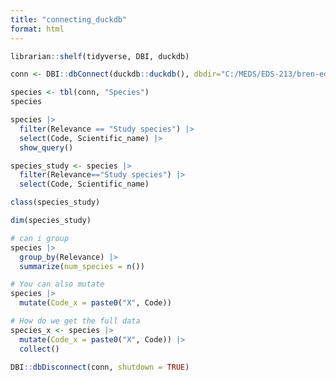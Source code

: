 ```yaml
---
title: "connecting_duckdb"
format: html
---
```


```r
librarian::shelf(tidyverse, DBI, duckdb)
```

```r
conn <- DBI::dbConnect(duckdb::duckdb(), dbdir="C:/MEDS/EDS-213/bren-eds213-data/database/database.db")
```

```r
species <- tbl(conn, "Species")
species
```

```r
species |> 
  filter(Relevance == "Study species") |> 
  select(Code, Scientific_name) |> 
  show_query()
```
```r
species_study <- species |> 
  filter(Relevance=="Study species") |> 
  select(Code, Scientific_name)
```

```r
class(species_study)
```
```r
dim(species_study)
```
```r
# can i group
species |> 
  group_by(Relevance) |> 
  summarize(num_species = n())
```

```r
# You can also mutate
species |> 
  mutate(Code_x = paste0("X", Code))
```

```r
# How do we get the full data
species_x <- species |> 
  mutate(Code_x = paste0("X", Code)) |> 
  collect()
```
```r
DBI::dbDisconnect(conn, shutdown = TRUE)
```













